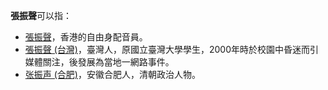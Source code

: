 '''張振聲'''可以指：
*[[張振聲|張振聲]]，香港的自由身配音員。
*[[張振聲_(台灣)|張振聲 (台灣)]]，臺灣人，原國立臺灣大學學生，2000年時於校園中昏迷而引媒體關注，後發展為當地一網路事件。
*[[张振声_(合肥)|张振声 (合肥)]]，安徽合肥人，清朝政治人物。

{{消歧義|Z振声|cat=三字张姓人名消歧义}}